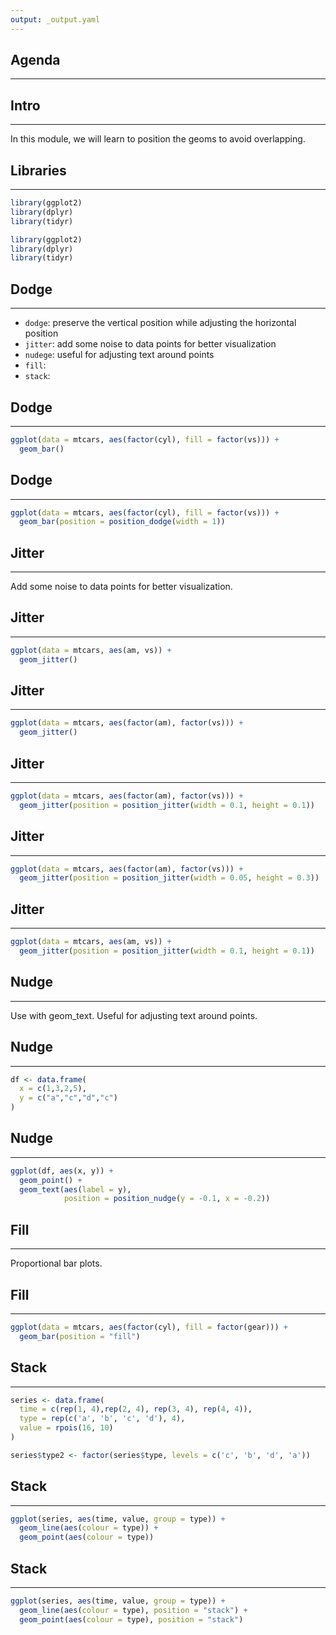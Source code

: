 ```yaml
---
output: _output.yaml
---
```


## {data-background="gg_overlap.png"}

## Agenda

<hr>

## Intro

<hr>

In this module, we will learn to position the geoms to avoid overlapping.

## Libraries

<hr>

```r
library(ggplot2)
library(dplyr)
library(tidyr)
```

```r
library(ggplot2)
library(dplyr)
library(tidyr)
```

## Dodge

<hr>

- `dodge`: preserve the vertical position while adjusting the horizontal position
- `jitter`: add some noise to data points for better visualization
- `nudege`: useful for adjusting text around points
- `fill`:
- `stack`:

## Dodge

<hr>

```r
ggplot(data = mtcars, aes(factor(cyl), fill = factor(vs))) +
  geom_bar()
```

## Dodge

<hr>

```r
ggplot(data = mtcars, aes(factor(cyl), fill = factor(vs))) +
  geom_bar(position = position_dodge(width = 1))
```

## Jitter

<hr>

Add some noise to data points for better visualization.

## Jitter

<hr>

```r
ggplot(data = mtcars, aes(am, vs)) +
  geom_jitter()
```

## Jitter

<hr>

```r
ggplot(data = mtcars, aes(factor(am), factor(vs))) +
  geom_jitter()
```

## Jitter

<hr>

```r
ggplot(data = mtcars, aes(factor(am), factor(vs))) +
  geom_jitter(position = position_jitter(width = 0.1, height = 0.1))
```

## Jitter

<hr>

```r
ggplot(data = mtcars, aes(factor(am), factor(vs))) +
  geom_jitter(position = position_jitter(width = 0.05, height = 0.3))
```

## Jitter

<hr>

```r
ggplot(data = mtcars, aes(am, vs)) +
  geom_jitter(position = position_jitter(width = 0.1, height = 0.1))
```

## Nudge

<hr>

Use with geom_text. Useful for adjusting text around points.

## Nudge

<hr>

```r
df <- data.frame(
  x = c(1,3,2,5),
  y = c("a","c","d","c")
)
```

## Nudge

<hr>

```r
ggplot(df, aes(x, y)) +
  geom_point() +
  geom_text(aes(label = y),
            position = position_nudge(y = -0.1, x = -0.2))
```

## Fill

<hr>

Proportional bar plots.

## Fill

<hr>

```r
ggplot(data = mtcars, aes(factor(cyl), fill = factor(gear))) +
  geom_bar(position = "fill")
```

## Stack

<hr>

```r
series <- data.frame(
  time = c(rep(1, 4),rep(2, 4), rep(3, 4), rep(4, 4)),
  type = rep(c('a', 'b', 'c', 'd'), 4),
  value = rpois(16, 10)
)

series$type2 <- factor(series$type, levels = c('c', 'b', 'd', 'a'))
```

## Stack

<hr>

```r
ggplot(series, aes(time, value, group = type)) +
  geom_line(aes(colour = type)) +
  geom_point(aes(colour = type))
```

## Stack

<hr>

```r
ggplot(series, aes(time, value, group = type)) +
  geom_line(aes(colour = type), position = "stack") +
  geom_point(aes(colour = type), position = "stack")
```

## {data-background="thankyou.png"}

<!-- To do: -->
<!--   - add intro slide -->
<!--   - add agenda -->
<!--   - add introduction -->
<!--   - slide with function description -->